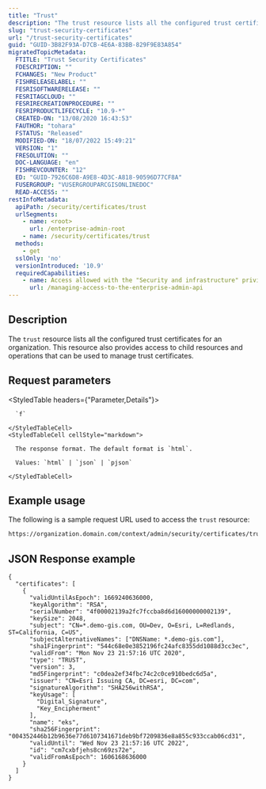 ```yaml
---
title: "Trust"
description: "The trust resource lists all the configured trust certificates for an organization."
slug: "trust-security-certificates"
url: "/trust-security-certificates"
guid: "GUID-3B82F93A-D7CB-4E6A-83BB-829F9E83A854"
migratedTopicMetadata:
  FTITLE: "Trust Security Certificates"
  FDESCRIPTION: ""
  FCHANGES: "New Product"
  FISHRELEASELABEL: ""
  FESRISOFTWARERELEASE: ""
  FESRITAGCLOUD: ""
  FESRIRECREATIONPROCEDURE: ""
  FESRIPRODUCTLIFECYCLE: "10.9-*"
  CREATED-ON: "13/08/2020 16:43:53"
  FAUTHOR: "tohara"
  FSTATUS: "Released"
  MODIFIED-ON: "18/07/2022 15:49:21"
  VERSION: "1"
  FRESOLUTION: ""
  DOC-LANGUAGE: "en"
  FISHREVCOUNTER: "12"
  ED: "GUID-7926C6D8-A9E8-4D3C-A818-90596D77CF8A"
  FUSERGROUP: "VUSERGROUPARCGISONLINEDOC"
  READ-ACCESS: ""
restInfoMetadata:
  apiPath: /security/certificates/trust
  urlSegments:
    - name: <root>
      url: /enterprise-admin-root
    - name: /security/certificates/trust
  methods:
    - get
  sslOnly: 'no'
  versionIntroduced: '10.9'
  requiredCapabilities:
    - name: Access allowed with the "Security and infrastructure" privilege
      url: /managing-access-to-the-enterprise-admin-api
---
```


## Description

The `trust` resource lists all the configured trust certificates for an organization. This resource also provides access to child resources and operations that can be used to manage trust certificates.


## Request parameters

<StyledTable headers={"Parameter,Details"}>
  <StyledTableRow>
    <StyledTableCell cellStyle="markdown">

      `f` 

    </StyledTableCell>
    <StyledTableCell cellStyle="markdown">

      The response format. The default format is `html`.

      Values: `html` | `json` | `pjson`

    </StyledTableCell>
  </StyledTableRow>
</StyledTable>


## Example usage

The following is a sample request URL used to access the `trust` resource:

```markdown
https://organization.domain.com/context/admin/security/certificates/trust?f=pjson
```

## JSON Response example

```other
{
  "certificates": [
    {
      "validUntilAsEpoch": 1669240636000,
      "keyAlgorithm": "RSA",
      "serialNumber": "4f00002139a2fc7fccba8d6d16000000002139",
      "keySize": 2048,
      "subject": "CN=*.demo-gis.com, OU=Dev, O=Esri, L=Redlands, ST=California, C=US",
      "subjectAlternativeNames": ["DNSName: *.demo-gis.com"],
      "sha1Fingerprint": "544c68e0e3852196fc24afc8355dd1088d3cc3ec",
      "validFrom": "Mon Nov 23 21:57:16 UTC 2020",
      "type": "TRUST",
      "version": 3,
      "md5Fingerprint": "c0dea2ef34fbc74c2c0ce910bedc6d5a",
      "issuer": "CN=Esri Issuing CA, DC=esri, DC=com",
      "signatureAlgorithm": "SHA256withRSA",
      "keyUsage": [
        "Digital_Signature",
        "Key_Encipherment"
      ],
      "name": "eks",
      "sha256Fingerprint": "004352446b12b9636e77d6107341671deb9bf7209836e8a855c933ccab06cd31",
      "validUntil": "Wed Nov 23 21:57:16 UTC 2022",
      "id": "cm7cxbfjehs8cn69zs72e",
      "validFromAsEpoch": 1606168636000
    }
  ]
}
```